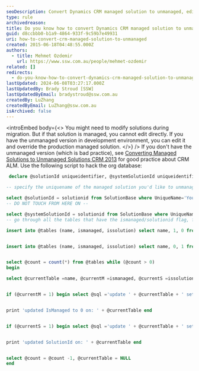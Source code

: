 ```yaml
---
seoDescription: Convert Dynamics CRM managed solution to unmanaged, edit and override production managed solution with a script.
type: rule
archivedreason:
title: Do you know how to convert Dynamics CRM managed solution to unmanaged?
guid: d8ccbbb0-b1a9-4864-933f-9c59b7e49931
uri: how-to-convert-crm-managed-solution-to-unmanaged
created: 2015-06-18T04:48:55.000Z
authors:
  - title: Mehmet Ozdemir
    url: https://www.ssw.com.au/people/mehmet-ozdemir
related: []
redirects:
  - do-you-know-how-to-convert-dynamics-crm-managed-solution-to-unmanaged
lastUpdated: 2024-06-08T03:27:17.000Z
lastUpdatedBy: Brady Stroud [SSW]
lastUpdatedByEmail: bradystroud@ssw.com.au
createdBy: LuZhang
createdByEmail: LuZhang@ssw.com.au
isArchived: false
---
```


<introEmbed
  body={<>
You might need to modify solutions during migration. But if that solution is managed, you cannot edit directly. If you have the unmanaged version in development environment, you can edit it and override the production managed solution.
  </>}
/>
If you don't have the unmanaged version (which is bad practice), see [Converting Managed Solutions to Unmanaged Solutions CRM 2013](https://community.dynamics.com/blogs/post/?postid=ea7fcf84-35e3-4047-94f9-d4a0c0e4e4a9) for good practice about CRM ALM. Use the following script to hack the org database:

```sql
 declare @solutionId uniqueidentifier, @systemSolutionId uniqueidentifier

-- specify the uniquename of the managed solution you'd like to unmanage here it is StagingOrg

select @solutionId = solutionid from SolutionBase where UniqueName='Your solution name'
-- DO NOT TOUCH FROM HERE ON --

select @systemSolutionId = solutionid from SolutionBase where UniqueName='Active' update PublisherBase set IsReadonly=0 where PublisherId in (select PublisherId from SolutionBase where SolutionId=@solutionId) print 'updated publisher' declare @tables table (id int identity, name nvarchar(100), ismanaged bit, issolution bit) declare @count int, @currentTable nvarchar(100), @currentM bit, @currentS bit, @sql nvarchar(max)
-- go through all the tables that have the ismanaged/solutionid flag, find the related records for the current solution and move them to the crm active solution.

insert into @tables (name, ismanaged, issolution) select name, 1, 0 from sysobjects where id in (select id from syscolumns where name in ('IsManaged')) and type='U' order by name


insert into @tables (name, ismanaged, issolution) select name, 0, 1 from sysobjects where id in (select id from syscolumns where name in ('SolutionId')) and type='U' and name not in ('SolutionComponentBase') and name not like '%ribbon%' -- ignore this table because it doesn't make a difference. it does cause dependency errors on the exported solution but we can manually edit the xml for that. order by name


select @count = count(*) from @tables while (@count > 0)
begin

select @currentTable =name, @currentM =ismanaged, @currentS =issolution from @tables where id=@count


if (@currentM = 1) begin select @sql ='update ' + @currentTable + ' set IsManaged=0 where SolutionId=N''' + cast(@solutionId as nvarchar(100)) + '''' exec (@sql)


print 'updated IsManaged to 0 on: ' + @currentTable end


if (@currentS = 1) begin select @sql ='update ' + @currentTable + ' set SolutionId=N''' + cast(@systemSolutionId as nvarchar(100)) + ''' where SolutionId=N''' + cast(@solutionId as nvarchar(100)) + '''' exec (@sql)


print 'updated SolutionId on: ' + @currentTable end


select @count = @count -1, @currentTable = NULL
end
```
